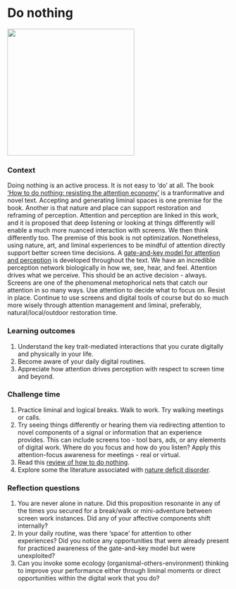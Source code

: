 # Do nothing {#nothing}  

![](./nothing.png){width=3in}   

### Context {-}  
Doing nothing is an active process. It is not easy to 'do' at all. The book ['How to do nothing: resisting the attention economy'](https://www.penguinrandomhouse.com/books/600671/how-to-do-nothing-by-jenny-odell/) is a tranformative and novel text. Accepting and generating liminal spaces is one premise for the book. Another is that nature and place can support restoration and reframing of perception. Attention and perception are linked in this work, and it is proposed that deep listening or looking at things differently will enable a much more nuanced interaction with screens. We then think differently too. The premise of this book is not optimization. Nonetheless, using nature, art, and liminal experiences to be mindful of attention directly support better screen time decisions. A [gate-and-key model for attention and perception](https://www.frontiersin.org/articles/10.3389/fpsyg.2015.00500/full) is developed throughout the text. We have an incredible perception network biologically in how we, see, hear, and feel. Attention drives what we perceive. This should be an active decision - always. Screens are one of the phenomenal metophorical nets that catch our attention in so many ways. Use attention to decide what to focus on. Resist in place. Continue to use screens and digital tools of course but do so much more wisely through attention management and liminal, preferably, natural/local/outdoor restoration time.  


### Learning outcomes {-}  
1. Understand the key trait-mediated interactions that you curate digitally and physically in your life.  
2. Become aware of your daily digital routines.  
3. Appreciate how attention drives perception with respect to screen time and beyond.  

### Challenge time {-}  
1. Practice liminal and logical breaks. Walk to work. Try walking meetings or calls.
2. Try seeing things differently or hearing them via redirecting attention to novel components of a signal or information that an experience provides. This can include screens too - tool bars, ads, or any elements of digital work. Where do you focus and how do you listen? Apply this attention-focus awareness for meetings - real or virtual.     
3. Read this [review of how to do nothing](https://www.nytimes.com/2019/04/30/books/review/jenny-odell-how-to-do-nothing.html).  
4. Explore some the literature associated with [nature deficit disorder](https://en.wikipedia.org/wiki/Nature_deficit_disorder). 

### Reflection questions {-}  
1. You are never alone in nature. Did this proposition resonante in any of the times you secured for a break/walk or mini-adventure between screen work instances. Did any of your affective components shift internally?  
2. In your daily routine, was there 'space' for attention to other experiences? Did you notice any opportunities that were already present for practiced awareness of the gate-and-key model but were unexploited?  
3. Can you invoke some ecology (organismal-others-environment) thinking to improve your performance either through liminal moments or direct opportunities within the digital work that you do?